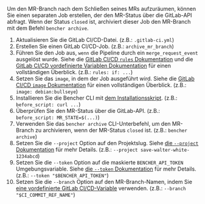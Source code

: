 
Um den MR-Branch nach dem Schließen seines MRs aufzuräumen, können Sie einen separaten Job erstellen, der den MR-Status über die GitLab-API abfragt. Wenn der Status `closed` ist, archiviert dieser Job den MR-Branch mit dem Befehl `bencher archive`.

<MergeRequestsClosedCode />

1. Aktualisieren Sie die GitLab CI/CD-Datei.
   (z.B.: `.gitlab-ci.yml`)
2. Erstellen Sie einen GitLab CI/CD-Job.
   (z.B.: `archive_mr_branch`)
3. Führen Sie den Job aus, `wenn` die Pipeline durch ein `merge_request_event` ausgelöst wurde.
   Siehe die [GitLab CI/CD `rules` Dokumentation][gitlab ci cd rules]
   und die [GitLab CI/CD vordefinierte Variablen Dokumentation][gitlab ci cd redefined variables] für einen vollständigen Überblick.
   (z.B.: `rules: if: ...`)
4. Setzen Sie das `image`, in dem der Job ausgeführt wird.
   Siehe die [GitLab CI/CD `image` Dokumentation][gitlab ci cd image]
   für einen vollständigen Überblick.
   (z.B.: `image: debian:bullseye`)
5. Installieren Sie die Bencher CLI mit [dem Installationsskript][install bencher cli].
   (z.B.: `before_script: curl ...`)
6. Überprüfen Sie den MR-Status über die GitLab-API.
   (z.B.: `before_script: MR_STATE=$(...)`)
7. Verwenden Sie das `bencher archive` CLI-Unterbefehl, um den MR-Branch zu archivieren, wenn der MR-Status `closed` ist.
   (z.B.: `bencher archive`)
8. Setzen Sie die `--project` Option auf den Projektslug.
   Siehe [die `--project` Dokumentation][project option] für mehr Details.
   (z.B.: `--project save-walter-white-1234abcd`)
9. Setzen Sie die `--token` Option auf die maskierte `BENCHER_API_TOKEN` Umgebungsvariable.
   Siehe [die `--token` Dokumentation][token option] für mehr Details.
   (z.B.: `--token "$BENCHER_API_TOKEN"`)
10. Setzen Sie die `--branch` Option auf den MR-Branch-Namen, indem Sie [eine vordefinierte GitLab CI/CD-Variable][gitlab ci cd redefined variables] verwenden.
    (z.B.: `--branch "$CI_COMMIT_REF_NAME"`)

[gitlab ci cd rules]: https://docs.gitlab.com/ee/ci/jobs/job_control.html#common-if-clauses-for-rules
[gitlab ci cd redefined variables]: https://docs.gitlab.com/ee/ci/variables/predefined_variables.html
[gitlab ci cd image]: https://docs.gitlab.com/ee/ci/yaml/index.html#image

[install bencher cli]: /de/docs/how-to/install-cli/#install-cli-with-script
[bencher run]: /de/docs/explanation/bencher-run/
[project option]: /de/docs/explanation/bencher-run/#--project-project
[token option]: /de/docs/explanation/bencher-run/#--token-token